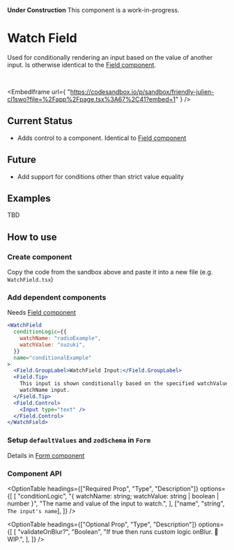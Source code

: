 
<Callout emoji="🚧">

**Under Construction** This component is a work-in-progress.

</Callout>

# Watch Field

Used for conditionally rendering an input based on the value of another input. Is otherwise identical to the [Field component](../formControl/formField).

<br />

<EmbedIframe
  url={
    "https://codesandbox.io/p/sandbox/friendly-julien-cl1swo?file=%2Fapp%2Fpage.tsx%3A67%2C41?embed=1"
  }
/>

## Current Status

- Adds control to a component. Identical to [Field component](../formControl/formField)

## Future

- Add support for conditions other than strict value equality

## Examples

TBD

## How to use

<Steps>

### Create component

Copy the code from the sandbox above and paste it into a new file (e.g. `WatchField.tsx`)

### Add dependent components

Needs [Field component](../formControl/formField)

```jsx copy jsx filename="yourform.tsx"
<WatchField
  conditionLogic={{
    watchName: "radioExample",
    watchValue: "suzuki",
  }}
  name="conditionalExample"
>
  <Field.GroupLabel>WatchField Input:</Field.GroupLabel>
  <Field.Tip>
    This input is shown conditionally based on the specified watchValue of the
    watchName input.
  </Field.Tip>
  <Field.Control>
    <Input type="text" />
  </Field.Control>
</WatchField>
```

### Setup `defaultValues` and `zodSchema` in `Form`

Details in [Form component](../formControl/form)

</Steps>

### Component API

<OptionTable
  headings={["Required Prop", "Type", "Description"]}
  options={[
    [
      "conditionLogic",
      "{ watchName: string; watchValue: string | boolean | number }",
      "The name and value of the input to watch.",
    ],
    ["name", "string", `The input's name`],
  ]}
/>

<OptionTable
  headings={["Optional Prop", "Type", "Description"]}
  options={[
    [
      "validateOnBlur?",
      "Boolean",
      "If true then runs custom logic onBlur. 🚧 WIP.",
    ],
  ]}
/>
